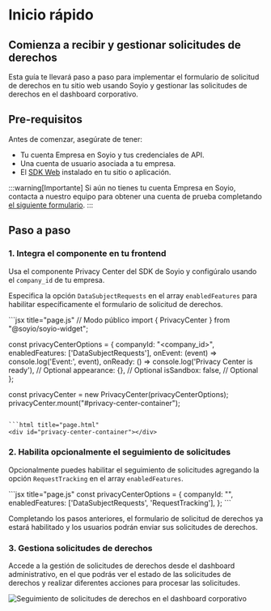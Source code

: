 
# Inicio rápido

## Comienza a recibir y gestionar solicitudes de derechos

Esta guía te llevará paso a paso para implementar el formulario de solicitud de derechos en tu sitio web usando Soyio y gestionar las solicitudes de derechos en el dashboard corporativo.

## Pre-requisitos

Antes de comenzar, asegúrate de tener:

- Tu cuenta Empresa en Soyio y tus credenciales de API.
- Una cuenta de usuario asociada a tu empresa.
- El [SDK Web](https://github.com/Soyio-id/soy-io-widget) instalado en tu sitio o aplicación.

:::warning[Importante]
Si aún no tienes tu cuenta Empresa en Soyio, contacta a nuestro equipo para obtener una cuenta de prueba completando [el siguiente formulario](https://soyio.typeform.com/formularioweb).
:::

## Paso a paso

### 1. Integra el componente en tu frontend

Usa el componente Privacy Center del SDK de Soyio y configúralo usando el `company_id` de tu empresa. 

Especifica la opción `DataSubjectRequests` en el array `enabledFeatures` para habilitar específicamente el formulario de solicitud de derechos.

<Tabs>
  <TabItem value="web" label="SDK Web" default>
```jsx title="page.js"
// Modo público
import { PrivacyCenter } from "@soyio/soyio-widget";

const privacyCenterOptions = {
  companyId: "<company_id>",
  enabledFeatures: ['DataSubjectRequests'],
  onEvent: (event) => console.log('Event:', event),
  onReady: () => console.log('Privacy Center is ready'), // Optional
  appearance: {},                                        // Optional
  isSandbox: false,                                      // Optional
};

const privacyCenter = new PrivacyCenter(privacyCenterOptions);
privacyCenter.mount("#privacy-center-container");
```

```html title="page.html"
<div id="privacy-center-container"></div>
```
  </TabItem>
</Tabs>

### 2. Habilita opcionalmente el seguimiento de solicitudes

Opcionalmente puedes habilitar el seguimiento de solicitudes agregando la opción `RequestTracking` en el array `enabledFeatures`.

<Tabs>
  <TabItem value="web" label="SDK Web" default>
```jsx title="page.js"
const privacyCenterOptions = {
  companyId: "<company_id>",
  enabledFeatures: ['DataSubjectRequests', 'RequestTracking'],
};
```
  </TabItem>
</Tabs>

Completando los pasos anteriores, el formulario de solicitud de derechos ya estará habilitado y los usuarios podrán enviar sus solicitudes de derechos.

### 3. Gestiona solicitudes de derechos

Accede a la gestión de solicitudes de derechos desde el dashboard administrativo, en el que podrás ver el estado de las solicitudes de derechos y realizar diferentes acciones para procesar las solicitudes.

<img src="/img/dashboard_dsr_framed.png" alt="Seguimiento de solicitudes de derechos en el dashboard corporativo"/>